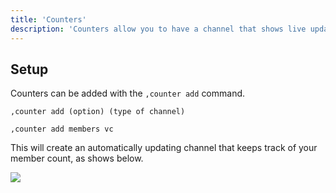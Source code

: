 ```yaml
---
title: 'Counters'
description: 'Counters allow you to have a channel that shows live updates about your guild, like the member count.'
---
```


## Setup

Counters can be added with the `,counter add` command.
```
,counter add (option) (type of channel)
```
```
,counter add members vc
```
This will create an automatically updating channel that keeps track of your member count, as shows below.
<Frame>
  <img src="https://cdn.discordapp.com/attachments/1101897928932593794/1263407542214721537/image.png?ex=669a1f77&is=6698cdf7&hm=7abb77c1d139031a28e53212fbdf2dd702e903ed0045fb31e404e00e31a836df&" />
</Frame>


